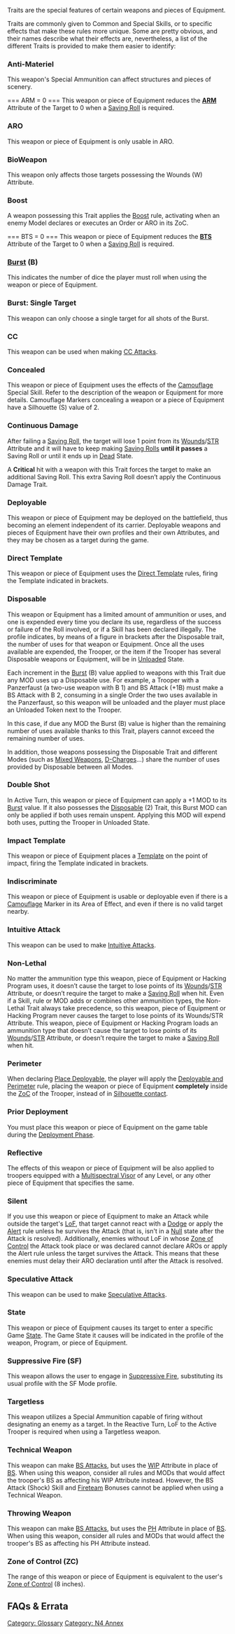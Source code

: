 {{section-glossary}}


Traits are the special features of certain weapons and pieces of Equipment.

Traits are commonly given to Common and Special Skills, or to specific effects that make these rules more unique. Some are pretty obvious, and their names describe what their effects are, nevertheless, a list of the different Traits is provided to make them easier to identify:

{{n4}}
=== Anti-Materiel ===
This weapon's Special Ammunition can affect structures and pieces of scenery.
{{n4end}}

=== ARM = 0 ===
This weapon or piece of Equipment reduces the '''[[ARM]]''' Attribute of the Target to 0 when a [[Saving Roll]] is required. {{seefaq | Ammunition and Traits that target one Attribute will not work if the other Attribute is chosen.}}

=== ARO ===
This weapon or piece of Equipment is only usable in ARO.

{{n4}}
=== BioWeapon===
{{n4annex}}
This weapon only affects those targets possessing the Wounds (W) Attribute.

=== Boost ===
A weapon possessing this Trait applies the [[Boost]] rule, activating when an enemy Model declares or executes an Order or ARO in its ZoC.
{{n4end}}

=== BTS = 0 ===
This weapon or piece of Equipment reduces the '''[[BTS]]''' Attribute of the Target to 0 when a [[Saving Roll]] is required. {{seefaq | Ammunition and Traits that target one Attribute will not work if the other Attribute is chosen.}}

=== [[Burst]] (B) ===
This indicates the number of dice the player must roll when using the weapon or piece of Equipment. 

{{n4}}
=== Burst: Single Target ===
This weapon can only choose a single target for all shots of the Burst.
{{n4end}}

=== CC ===
This weapon can be used when making [[CC Attacks]].

=== Concealed ===
This weapon or piece of Equipment uses the effects of the [[Camouflage]] Special Skill. Refer to the description of the weapon or Equipment for more details. Camouflage Markers concealing a weapon or a piece of Equipment have a Silhouette (S) value of 2.

=== Continuous Damage ===
After failing a [[Saving Roll]], the target will lose 1 point from its [[Wounds]]/[[STR]] Attribute and it will have to keep making [[Saving Rolls]] '''until it passes''' a Saving Roll or until it ends up in [[Dead]] State.

A '''Critical''' hit with a weapon with this Trait forces the target to make an additional Saving Roll. This extra Saving Roll doesn’t apply the Continuous Damage Trait.  

=== Deployable ===
This weapon or piece of Equipment may be deployed on the battlefield, thus becoming an element independent of its carrier. Deployable weapons and pieces of Equipment have their own profiles and their own Attributes, and they may be chosen as a target during the game.

=== Direct Template ===
This weapon or piece of Equipment uses the [[Direct Template]] rules, firing the Template indicated in brackets.

=== Disposable ===
{{update | PDF 2.1, July 2023}}
This weapon or Equipment has a limited amount of ammunition or uses, and one is expended every time you declare its use, regardless of the success or failure of the Roll involved, or if a Skill has been declared illegally. The profile indicates, by means of a figure in brackets after the Disposable trait, the number of uses for that weapon or Equipment. Once all the uses available are expended, the Trooper, or the item if the Trooper has several Disposable weapons or Equipment, will be in [[Unloaded]] State.

{{erratahighblock}}
Each increment in the [[Burst]] (B) value applied to weapons with this Trait due any MOD uses up a Disposable use. For example, a Trooper with a Panzerfaust (a two-use weapon with B 1) and BS Attack (+1B) must make a BS Attack with B 2, consuming in a single Order the two uses available in the Panzerfaust, so this weapon will be unloaded and the player must place an Unloaded Token next to the Trooper.

In this case, if due any MOD the Burst (B) value is higher than the remaining number of uses available thanks to this Trait, players cannot exceed the remaining number of uses.

In addition, those weapons possessing the Disposable Trait and different Modes (such as [[Mixed Weapons]], [[D-Charges]]…) share the number of uses provided by Disposable between all Modes.
{{erratahighblock-end}}
{{update-end}}

{{n4}}

=== Double Shot ===
{{update | PDF 2.1, July 2023}}
{{erratahighlight}}In Active Turn, t{{erratahighlight-end}}his weapon or piece of Equipment can apply a +1 MOD to its [[Burst]] value. If it also possesses the [[#Disposable|Disposable]] (2) Trait, this Burst MOD can only be applied if both uses remain unspent. Applying this MOD will expend both uses, putting the Trooper in Unloaded State.
{{update-end}}

=== Impact Template ===
This weapon or piece of Equipment places a [[Template]] on the point of impact, firing the Template indicated in brackets.

=== Indiscriminate ===
This weapon or piece of Equipment is usable or deployable even if there is a [[Camouflaged|Camouflage]] Marker in its Area of Effect, and even if there is no valid target nearby.

=== Intuitive Attack ===
This weapon can be used to make [[Intuitive Attack]]s.
{{n4end}}

=== Non-Lethal ===
{{update | PDF 2.1, July 2023}}
{{erratahighlight}}No matter the ammunition type this weapon, piece of Equipment or Hacking Program uses, it{{erratahighlight-end}} doesn’t cause the target to lose points of its [[Wounds]]/[[STR]] Attribute, or doesn’t require the target to make a [[Saving Roll]] when hit. {{erratahighlight}}Even if a Skill, rule or MOD adds or combines other ammunition types, the Non-Lethal Trait always take precedence, so this weapon, piece of Equipment or Hacking Program never causes the target to lose points of its Wounds/STR Attribute.{{erratahighlight-end}}
{{update-end}}
{{original}}
{{originalhighlight}}This weapon, piece of Equipment or Hacking Program loads an ammunition type that{{originalhighlight-end}} doesn’t cause the target to lose points of its [[Wounds]]/[[STR]] Attribute, or doesn’t require the target to make a [[Saving Roll]] when hit. {{originalhighlight}}{{seefaq}}{{originalhighlight-end}}
{{original-end}}

{{n4}}
=== Perimeter ===
When declaring [[Place Deployable]], the player will apply the [[Place_Deployable#Deployable_and_Perimeter|Deployable and Perimeter]] rule, placing the weapon or piece of Equipment '''completely''' inside the [[ZoC]] of the Trooper, instead of in [[Silhouette contact]].
{{n4end}}

=== Prior Deployment ===
You must place this weapon or piece of Equipment on the game table during the [[Deployment Phase]].

{{n4}}
=== Reflective ===
The effects of this weapon or piece of Equipment will be also applied to troopers equipped with a [[Multispectral Visor]] of any Level, or any other piece of Equipment that specifies the same.

=== Silent ===
If you use this weapon or piece of Equipment to make an Attack while outside the target's [[LoF]], that target cannot react with a [[Dodge]] or apply the [[Alert]] rule unless he survives the Attack (that is, isn't in a [[Null]] state after the Attack is resolved).
Additionally, enemies without LoF in whose [[Zone of Control]] the Attack took place or was declared cannot declare AROs or apply the Alert rule unless the target survives the Attack. This means that these enemies must delay their ARO declaration until after the Attack is resolved.

=== Speculative Attack ===
This weapon can be used to make [[Speculative Attack]]s. {{seefaq | Cannot be combined with BS Attack (Guided).}}
{{n4end}}

=== State ===
This weapon or piece of Equipment causes its target to enter a specific Game [[State]]. The Game State it causes will be indicated in the profile of the weapon, Program, or piece of Equipment. {{seefaq}}

{{n4}}
=== Suppressive Fire (SF) ===
This weapon allows the user to engage in [[Suppressive Fire]], substituting its usual profile with the SF Mode profile.
{{n4end}}

=== Targetless ===
{{update | PDF 2.1, July 2023}}
This weapon utilizes a Special Ammunition capable of firing without designating an enemy as a target. {{erratahighlight}}In the Reactive Turn, LoF to the Active Trooper is required when using a Targetless weapon.{{erratahighlight-end}}
{{update-end}}

{{n4}}
=== Technical Weapon ===
This weapon can make [[BS Attack]]s, but uses the [[WIP]] Attribute in place of [[BS]]. When using this weapon, consider all rules and MODs that would affect the trooper's BS as affecting his WIP Attribute instead. However, the BS Attack (Shock) Skill and [[Fireteam]] Bonuses cannot be applied when using a Technical Weapon.

=== Throwing Weapon ===
This weapon can make [[BS Attack]]s, but uses the [[PH]] Attribute in place of [[BS]]. When using this weapon, consider all rules and MODs that would affect the trooper's BS as affecting his PH Attribute instead.
{{n4end}}

=== Zone of Control (ZC) ===
The range of this weapon or piece of Equipment is equivalent to the user's [[Zone of Control]] (8 inches).


== FAQs & Errata ==

{{faqbox |
type = faq |
title = N4 FAQ |
version = 1.0, Jan 2021 |
q = Q: How does Bioimmunity interact with Ammunition and Traits that reduce the Saving Roll Attribute, for example AP or E/M Ammunition, or ARM=0? |
a = A: AP Ammunition is tied to the Saving Roll Attribute listed in a weapon’s profile. If Bioimmunity is used to make the Saving Roll against a different Attribute, that Attribute will not be halved.
In the same way, if Bioimmunity is used against a hit by E/M Ammunition to make the Saving Rolls against ARM, the ARM value will not be halved.
The ARM=0 Trait only applies if the Saving Roll is made against the ARM Attribute, and vice-versa for the BTS=0 Trait. |
related = [[Armor Piercing (AP) Ammunition]], [[Bioimmunity]], [[Electromagnetic (E/M) Ammunition]], [[Traits]] }}


{{faqbox |
type = faq |
title = N4 FAQ |
version = 1.2, Jan 2022 |
q = Q: Is it possible to use the Speculative Attack Trait while making a BS Attack (Guided)? |
a = A: No. |
related = [[BS Attack]], [[Traits]] }}


{{faqbox |
type = faq |
title = N4 FAQ |
version = 1.1.1, Dec 2021 |
q = Q: How does the Disposable Trait interact with Burst values higher than 1? |
a = A: Each additional Burst uses up a Disposable use. For example, a Trooper with a Panzerfaust (a two- use weapon with B 1) and BS Attack (+1B) must make an attack with B 2, consuming in a single Order the two projectiles available in the Panzerfaust, so the Panzerfaust will be unloaded and the player must place an Unloaded Token next to the Trooper. |
related = [[Skills and Equipment in Infinity]], [[Traits]] }}


{{faqbox |
type = faq |
title = N4 FAQ |
version = 1.1.1, Dec 2021 |
q = Q: How does Protheion interact with Coup de Grâce, and with the State: Dead Trait? |
a = A: In both situations, the target passes to Dead State and the Protheion user counts as inflicting a single Wound. |
related = [[CC Attack]], [[Melee Weapon Profile]], [[Protheion]], [[Traits]] }}


{{faqbox |
type = faq |
title = N4 FAQ |
version = 1.1.1, Dec 2021 |
q = Q: Can a Non-Lethal Attack against a target with Immunity (Total) be a Face to Face Roll? For example if using a Flash Pulse against a Dog Warrior. |
a = A: Yes. It is a Face to Face Roll - Immunity (Total) doesn't take effect until you've been hit, which is after you've made the Face to Face Roll. |
related = [[Immunity]], [[Traits]] }}


{{faqbox |
type = faq |
title = N4 FAQ |
version = 1.3, Nov 2022 |
q = Q: Does Double Shot work in ARO? |
a = A: No. |
related = [[Traits]] }}


{{section-glossary}}



[[Category: Glossary]]
[[Category: N4 Annex]]